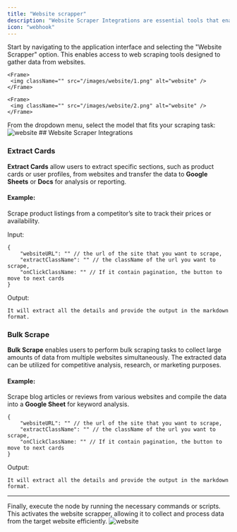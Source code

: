 ```yaml
---
title: "Website scrapper"
description: "Website Scraper Integrations are essential tools that enable users to automate the extraction of specific data from websites. With features like Extract Cards, users can retrieve targeted sections such as product listings or user profiles and seamlessly transfer that information into Google Sheets or Docs for analysis and reporting. This capability is invaluable for monitoring competitor activities, such as tracking prices and availability of products."
icon: "webhook"
---
```


<Steps>
 <Step title="Select Website Scrapper in App">
 Start by navigating to the application interface and selecting the "Website Scrapper" option. This enables access to web scraping tools designed to gather data from websites.

    <Frame>
     <img className="" src="/images/website/1.png" alt="website" />
    </Frame>

  </Step>
 <Step title="Integrate Account">

    <Frame>
     <img className="" src="/images/website/2.png" alt="website" />
    </Frame>

  </Step>
 <Step title="Choose Models in Dropdown">
From the dropdown menu, select the model that fits your scraping task:
    <Frame>
     <img className="" src="/images/website/3.png" alt="website" />
    </Frame>
## Website Scraper Integrations

### Extract Cards

**Extract Cards** allow users to extract specific sections, such as product cards or user profiles, from websites and transfer the data to **Google Sheets** or **Docs** for analysis or reporting.

#### Example:

Scrape product listings from a competitor’s site to track their prices or availability.

Input:

```
{
    "websiteURL": "" // the url of the site that you want to scrape,
    "extractClassName": "" // the className of the url you want to scrape,
    "onClickClassName: "" // If it contain pagination, the button to move to next cards
}
```

Output:

```
It will extract all the details and provide the output in the markdown format.
```

### Bulk Scrape

**Bulk Scrape** enables users to perform bulk scraping tasks to collect large amounts of data from multiple websites simultaneously. The extracted data can be utilized for competitive analysis, research, or marketing purposes.

#### Example:

Scrape blog articles or reviews from various websites and compile the data into a **Google Sheet** for keyword analysis.

```
{
    "websiteURL": "" // the url of the site that you want to scrape,
    "extractClassName": "" // the className of the url you want to scrape,
    "onClickClassName: "" // If it contain pagination, the button to move to next cards
}
```

Output:

```
It will extract all the details and provide the output in the markdown format.
```

---

  </Step>

  <Step title="Run the Node">
Finally, execute the node by running the necessary commands or scripts. This activates the website scrapper, allowing it to collect and process data from the target website efficiently.
    <Frame>
     <img className="" src="/images/website/4.png" alt="website" />
    </Frame>
  </Step>
</Steps>
